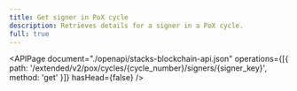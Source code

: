 ```yaml
---
title: Get signer in PoX cycle
description: Retrieves details for a signer in a PoX cycle.
full: true
---
```


<APIPage
  document="./openapi/stacks-blockchain-api.json"
  operations={[{ path: '/extended/v2/pox/cycles/{cycle_number}/signers/{signer_key}', method: 'get' }]}
  hasHead={false}
/>
